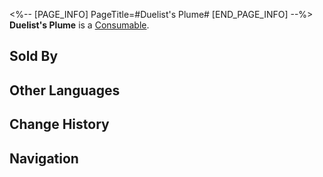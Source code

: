 <%-- [PAGE_INFO]
PageTitle=#Duelist's Plume#
[END_PAGE_INFO] --%>
{{Item Infobox
|id          = 408617
|image       = Item Duelist's Plume.png
|type        = Consumable
|invCategory = Consumables
|rarity      = 3
|effect      = Upon use, increases all allies' ATK by 40% for the next battle. Upon entering battle, randomly increases the chance for 1 character to be attacked by enemies greatly.
|description = Wearing a hat adorned with vibrant feathers might be too flamboyant for everyday wear, but some individuals enjoy being the center of attention, even if only for a moment.
|source1     = [[Dreamjoy Fashion Store]]
}}
{{Description|''"All eyes, on me!"''}}
'''Duelist's Plume''' is a [[Consumable]].

==Sold By==
{{Shop Availability}}

==Other Languages==
{{Other Languages
|en   = Duelist's Plume
|zhs  = 决斗翎羽
|zht  = 決鬥翎羽
|ja   = 決闘の羽
|ko   = 결투 깃털
|es   = Pluma del duelista
|fr   = Plume de duelliste
|ru   = Перо дуэлянта
|th   = Duelist's Plume
|vi   = Lông Vũ Quyết Đấu
|de   = Duellfeder
|id   = Duelist's Plume
|pt   = Pluma de Duelista
}}

==Change History==
{{Change History|2.0}}

==Navigation==
{{Consumable Navbox}}